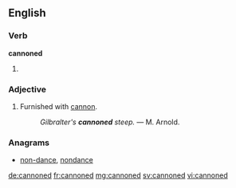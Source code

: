 ==English==

===Verb===
'''cannoned'''

# {{past of|cannon}}

===Adjective===
{{en-adj|-}}

# {{poetic}} Furnished with [[cannon]].
#: ''Gilbralter's '''cannoned''' steep.'' &mdash; M. Arnold.

===Anagrams===
* [[non-dance#English|non-dance]], [[nondance#English|nondance]]

[[de:cannoned]]
[[fr:cannoned]]
[[mg:cannoned]]
[[sv:cannoned]]
[[vi:cannoned]]